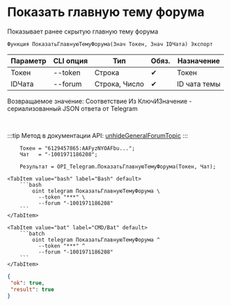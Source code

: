 ﻿---
sidebar_position: 8
description:  Показывает ранее скрытую главную тему форумаСтраницы
keywords: [1C, 1С, 1С:Предприятие, 1С:Предприятие 8.3, API, Интеграция, Сервисы, Обмен, OneScript, CLI, Telegram]
---


# Показать главную тему форума
 Показывает ранее скрытую главную тему форума



`Функция ПоказатьГлавнуюТемуФорума(Знач Токен, Знач IDЧата) Экспорт`

  | Параметр | CLI опция | Тип | Обяз. | Назначение |
  |-|-|-|-|-|
  | Токен | --token | Строка | &#x2714; | Токен |
  | IDЧата | --forum | Строка, Число | &#x2714; | ID чата темы |

  
  Возвращаемое значение:   Соответствие Из КлючИЗначение - сериализованный JSON ответа от Telegram

<br/>

:::tip
Метод в документации API: [unhideGeneralForumTopic](https://core.telegram.org/bots/api#unhidegeneralforumtopic)
:::
<br/>



```bsl title="Пример использования для 1С:Предприятие/OneScript"
    Токен = "6129457865:AAFyzNYOAFbu...";
    Чат   = "-1001971186208";

    Результат = OPI_Telegram.ПоказатьГлавнуюТемуФорума(Токен, Чат);
```
    

 <Tabs>
  
    <TabItem value="bash" label="Bash" default>
        ```bash
            oint telegram ПоказатьГлавнуюТемуФорума \
              --token "***" \
              --forum "-1001971186208"
        ```
    </TabItem>
  
    <TabItem value="bat" label="CMD/Bat" default>
        ```batch
            oint telegram ПоказатьГлавнуюТемуФорума ^
              --token "***" ^
              --forum "-1001971186208"
        ```
    </TabItem>
</Tabs>


```json title="Результат"
{
 "ok": true,
 "result": true
}
```
